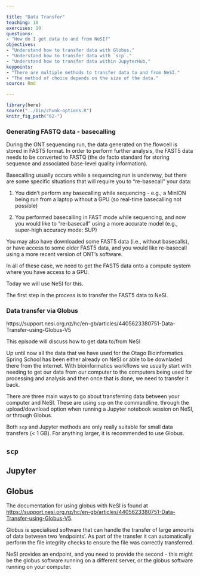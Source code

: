 ```yaml
---

title: "Data Transfer"
teaching: 10
exercises: 10
questions:
- "How do I get data to and from NeSI?"
objectives:
- "Understand how to transfer data with Globus."
- "Understand how to transfer data with `scp`."
- "Understand how to transfer data within JupyterHub."
keypoints:
- "There are multiple methods to transfer data to and from NeSI."
- "The method of choice depends on the size of the data."
source: Rmd

---
```


```r
library(here)
source("../bin/chunk-options.R")
knitr_fig_path("02-")
```

### Generating FASTQ data - basecalling

During the ONT sequencing run, the data generated on the flowcell is stored in FAST5 format. In order to perform further analysis, the FAST5 data 
needs to be converted to FASTQ (the de facto standard for storing sequence and associated base-level quality information).  

Basecalling usually occurs while a sequencing run is underway, but there are some specific situations that will require you to "re-basecall" your data:

1. You didn't perform any basecalling while sequencing - e.g., a MinION being run from a laptop without a GPU (so real-time basecalling not possible)

2. You performed basecalling in FAST mode while sequencing, and now you would like to "re-basecall" using a more accurate model (e.g., super-high accuracy mode: SUP)

You may also have downloaded some FAST5 data (i.e., without basecalls), or have access to some older FAST5 data, and you would like re-basecall using a more recent version of ONT's software.

In all of these case, we need to get the FAST5 data onto a compute system where you have access to a GPU.

Today we will use NeSI for this. 

The first step in the process is to transfer the FAST5 data to NeSI.

### Data transfer via Globus

https://support.nesi.org.nz/hc/en-gb/articles/4405623380751-Data-Transfer-using-Globus-V5

This episode will discuss how to get data to/from NeSI

Up until now all the data that we have used for the Otago Bioinformatics Spring School has been either already on NeSI or able to be downladed there from the internet. 
With bioinformatics workflows we usually start with needing to get our data from our computer to the computers being used for processing and analysis and then once that is done, we need to transfer it back.

There are three main ways to go about transferring data between your computer and NeSI. These are using `scp` on the commandline, through the upload/download option when running a Jupyter notebook session on NeSI, or through Globus.

Both `scp` and Jupyter methods are only really suitable for small data transfers (< 1 GB). For anything larger, it is recommended to use Globus.

## `scp`

## Jupyter

## Globus

The documentation for using globus with NeSI is found at [https://support.nesi.org.nz/hc/en-gb/articles/4405623380751-Data-Transfer-using-Globus-V5](https://support.nesi.org.nz/hc/en-gb/articles/4405623380751-Data-Transfer-using-Globus-V5).

Globus is specialised software that can handle the transfer of large amounts of data between two 'endpoints'. As part of the transfer it can automatically perform the file integrity checks to ensure the file was correctly transferred.

NeSI provides an endpoint, and you need to provide the second - this might be the globus software running on a different server, or the globus software running on your computer.